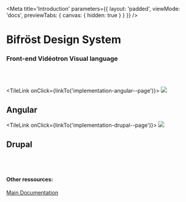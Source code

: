 
<Meta
    title='Introduction'
    parameters={{ 
        layout: 'padded', 
        viewMode: 'docs',
        previewTabs: { canvas: { hidden: true } }
    }}
/>

<ImageBackground 
    src='/images/_docs/abstract-background.png'
    role='decoration' 
/>

<div style={{marginTop: '10rem'}}>

# Bifröst Design System
### Front-end Vidéotron Visual language

<br /><br />

<StackIntrodution>

<TileLink onClick={linkTo('implementation-angular--page')}>
    <Image src='/logo/angular.svg' />
    <h2>Angular</h2>
</TileLink>

<TileLink onClick={linkTo('implementation-drupal--page')}>
    <Image src='/logo/drupal.svg' />
    <h2>Drupal</h2>
</TileLink>

</StackIntrodution>

<br /><br />

#### Other ressources:
[Main Documentation](https://zeroheight.com/79f1d3365)

</div>